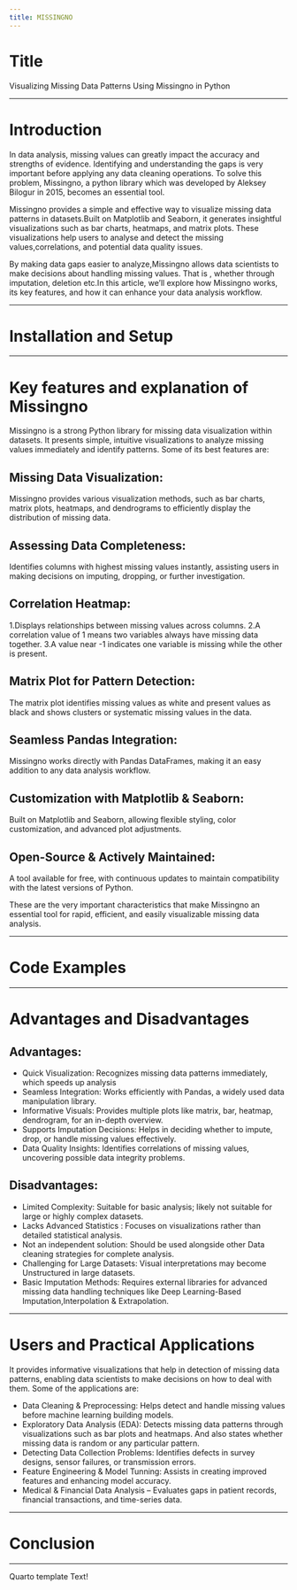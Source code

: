 ```yaml
---
title: MISSINGNO
---
```

# Title {#MISSINGNO}

Visualizing Missing Data Patterns Using Missingno in Python

---

# Introduction {#Introduction}

In data analysis, missing values can greatly impact the accuracy and strengths of evidence. Identifying and understanding the gaps is very important before applying any data cleaning operations. To solve this problem, Missingno, a python library which was developed by Aleksey Bilogur in 2015, becomes an essential tool.

Missingno provides a simple and effective way to visualize missing data patterns in datasets.Built on Matplotlib and Seaborn, it generates insightful visualizations such as bar charts, heatmaps, and matrix plots. These visualizations help users to analyse and detect the missing values,correlations, and potential data quality issues.

By making data gaps easier to analyze,Missingno allows data scientists to make decisions about handling missing values. That is , whether through imputation, deletion etc.In this article, we’ll explore how Missingno works, its key features, and how it can enhance your data analysis workflow.


---

# Installation and Setup {#Installation-Setup}

---

# Key features and explanation of Missingno {#Keyfeatures}

Missingno is a strong Python library for missing data visualization within datasets. It presents simple, intuitive visualizations to analyze missing values immediately and identify patterns. Some of its best features are:

## Missing Data Visualization:

Missingno provides various visualization methods, such as bar charts, matrix plots, heatmaps, and dendrograms to efficiently display the distribution of missing data.

##  Assessing Data Completeness: 

Identifies columns with highest missing values instantly, assisting users in making decisions on imputing, dropping, or further investigation.

## Correlation Heatmap: 

1.Displays relationships between missing values across columns.
2.A correlation value of 1 means two variables always have missing data together.
3.A value near -1 indicates one variable is missing while the other is present.

## Matrix Plot for Pattern Detection: 

The matrix plot identifies missing values as white and present values as black and shows clusters or systematic missing values in the data.

## Seamless Pandas Integration: 

Missingno works directly with Pandas DataFrames, making it an easy addition to any data analysis workflow.

## Customization with Matplotlib & Seaborn: 

 Built on Matplotlib and Seaborn, allowing flexible styling, color customization, and advanced plot adjustments.

## Open-Source & Actively Maintained: 

A tool available for free, with continuous updates to maintain compatibility with the latest versions of Python.

These are the very important characteristics that make Missingno an essential tool for rapid, efficient, and easily visualizable missing data analysis.





---

# Code Examples {#Code-Examples}

---

# Advantages and Disadvantages {#Advantages-Disadvantages}

## Advantages: 

* Quick Visualization: Recognizes missing data patterns immediately, which speeds up analysis
* Seamless Integration: Works efficiently with Pandas, a widely used data manipulation library.  
* Informative Visuals: Provides multiple plots like matrix, bar, heatmap, dendrogram, for an in-depth overview.  
* Supports Imputation Decisions: Helps in deciding whether to impute, drop, or handle missing values effectively.  
* Data Quality Insights: Identifies correlations of missing values, uncovering possible data integrity problems.

## Disadvantages: 

* Limited Complexity: Suitable for basic analysis; likely not suitable for large or highly complex datasets.
* Lacks Advanced Statistics : Focuses on visualizations rather than detailed statistical analysis.  
* Not an independent solution: Should be used alongside other Data cleaning strategies for complete analysis.  
* Challenging for Large Datasets: Visual interpretations may become Unstructured in large datasets.
* Basic Imputation Methods: Requires external libraries for advanced missing data handling techniques like Deep Learning-Based Imputation,Interpolation & Extrapolation.

---

# Users and Practical Applications {#Practical-Applications}

It provides informative visualizations that help in detection of missing data patterns, enabling data scientists to make decisions on how to deal with them. Some of the applications are:

* Data Cleaning & Preprocessing: Helps detect and handle missing values before machine learning building models.
* Exploratory Data Analysis (EDA): Detects missing data patterns through visualizations such as bar plots and heatmaps. 
  And also states whether missing data is random or any particular pattern.
* Detecting Data Collection Problems: Identifies defects in survey designs, sensor failures, or transmission errors.
* Feature Engineering & Model Tunning: Assists in creating improved features and enhancing model accuracy.
* Medical & Financial Data Analysis – Evaluates gaps in patient records, financial transactions, and time-series data.

---

# Conclusion {#Conclusion}

---


Quarto template Text!
